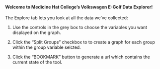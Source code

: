 #### Welcome to Medicine Hat College's Volkswagen E-Golf Data Explorer!

The Explore tab lets you look at all the data we've collected:

1. Use the controls in the grey box to choose the variables you want displayed on the graph.

3. Click the "Split Groups" checkbox to to create a graph for each group within the group variable selcted.

5. Click the "BOOKMARK" button to generate a url which contains the current state of the tool.


